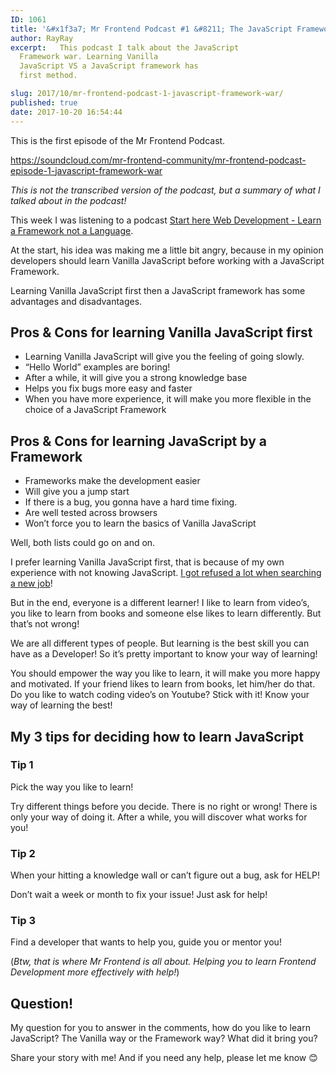 ```yaml
---
ID: 1061
title: '&#x1f3a7; Mr Frontend Podcast #1 &#8211; The JavaScript Framework War'
author: RayRay
excerpt:   This podcast I talk about the JavaScript
  Framework war. Learning Vanilla
  JavaScript VS a JavaScript framework has
  first method.

slug: 2017/10/mr-frontend-podcast-1-javascript-framework-war/
published: true
date: 2017-10-20 16:54:44
---
```

This is the first episode of the Mr Frontend Podcast.

https://soundcloud.com/mr-frontend-community/mr-frontend-podcast-episode-1-javascript-framework-war

<i>This is not the transcribed version of the podcast, but a summary of what I talked about in the podcast!</i>

This week I was listening to a podcast <a href="https://soundcloud.com/starthere-webdev/learn-a-framework-not-a-language" target="_blank" rel="noopener">Start here Web Development - Learn a Framework not a Language</a>.

At the start, his idea was making me a little bit angry, because in my opinion developers should learn Vanilla JavaScript before working with a JavaScript Framework.

Learning Vanilla JavaScript first then a JavaScript framework has some advantages and disadvantages.
<h2><b>Pros &amp; Cons for learning Vanilla JavaScript first</b></h2>
<ul>
 	<li>Learning Vanilla JavaScript will give you the feeling of going slowly.</li>
 	<li>“Hello World” examples are boring!</li>
 	<li>After a while, it will give you a strong knowledge base</li>
 	<li>Helps you fix bugs more easy and faster</li>
 	<li>When you have more experience, it will make you more flexible in the choice of a JavaScript Framework</li>
</ul>
<h2><b>Pros &amp; Cons for learning JavaScript by a Framework </b></h2>
<ul>
 	<li>Frameworks make the development easier</li>
 	<li>Will give you a jump start</li>
 	<li>If there is a bug, you gonna have a hard time fixing.</li>
 	<li>Are well tested across browsers</li>
 	<li>Won’t force you to learn the basics of Vanilla JavaScript</li>
</ul>
Well, both lists could go on and on.

I prefer learning Vanilla JavaScript first, that is because of my own experience with not knowing JavaScript. <a href="https://blog.mrfrontend.org/2016/02/the-starting-story-of-mr-frontend-nl/" target="_blank" rel="noopener">I got refused a lot when searching a new job</a>!

But in the end, everyone is a different learner! I like to learn from video’s, you like to learn from books and someone else likes to learn differently. But that’s not wrong!

We are all different types of people. But learning is the best skill you can have as a Developer! So it’s pretty important to know your way of learning!

You should empower the way you like to learn, it will make you more happy and motivated. If your friend likes to learn from books, let him/her do that. Do you like to watch coding video’s on Youtube? Stick with it! Know your way of learning the best!
<h2><b>My 3 tips for deciding how to learn JavaScript</b></h2>
<h3><b>Tip 1</b></h3>
Pick the way you like to learn!

Try different things before you decide. There is no right or wrong! There is only your way of doing it. After a while, you will discover what works for you!
<h3><b>Tip 2</b></h3>
When your hitting a knowledge wall or can’t figure out a bug, ask for HELP!

Don’t wait a week or month to fix your issue! Just ask for help!
<h3><b>Tip 3</b></h3>
Find a developer that wants to help you, guide you or mentor you!

(<i>Btw, that is where Mr Frontend is all about. Helping you to learn Frontend Development more effectively with help!</i>)
<h2><b>Question!</b></h2>
My question for you to answer in the comments, how do you like to learn JavaScript? The Vanilla way or the Framework way? What did it bring you?

Share your story with me! And if you need any help, please let me know &#x1f60a;